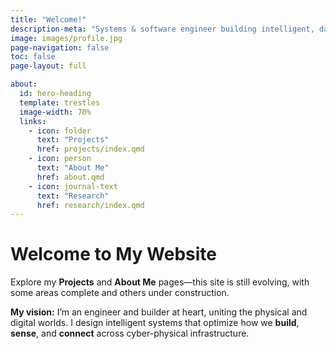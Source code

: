 ```yaml
---
title: "Welcome!"
description-meta: "Systems & software engineer building intelligent, data-driven systems across AI/ML, IoT, and digital twins."
image: images/profile.jpg
page-navigation: false
toc: false
page-layout: full

about:
  id: hero-heading
  template: trestles
  image-width: 70%
  links:
    - icon: folder
      text: "Projects"
      href: projects/index.qmd
    - icon: person
      text: "About Me"
      href: about.qmd
    - icon: journal-text
      text: "Research"
      href: research/index.qmd
---
```


:::{#hero-heading .center}
# Welcome to My Website  

Explore my **Projects** and **About Me** pages—this site is still evolving, with some areas complete and others under construction.  

**My vision:** I’m an engineer and builder at heart, uniting the physical and digital worlds. I design intelligent systems that optimize how we **build**, **sense**, and **connect** across cyber-physical infrastructure.  
:::

